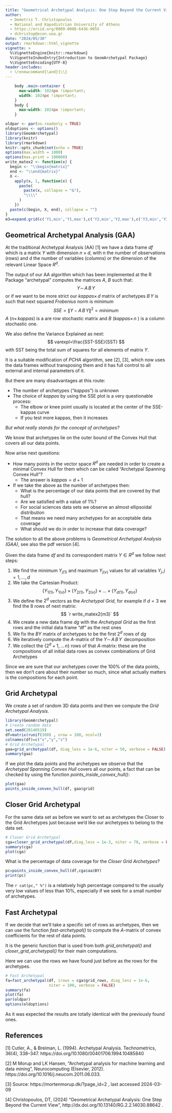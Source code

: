 ---
title: "Geometrical Archetypal Analysis: One Step Beyond the Current View"
author:
  - Demetris T. Christopoulos
  - National and Kapodistrian University of Athens
  - https://orcid.org/0009-0008-6436-095X
  - dchristop@econ.uoa.gr
date: "2024/05/30"
output: rmarkdown::html_vignette
vignette: >
  %\VignetteEngine{knitr::rmarkdown}
  %\VignetteIndexEntry{Introduction to GeomArchetypal Package}
  %\VignetteEncoding{UTF-8}
header-includes:
  - \renewcommand{\and}{\\}
---


```{css, echo=FALSE}
    body .main-container {
      max-width: 1024px !important;
      width: 1024px !important;
    }
    body {
      max-width: 1024px !important;
    }
```

```{r setup, include=FALSE}
oldpar <- par(no.readonly = TRUE) 
oldoptions <- options()
library(GeomArchetypal)
library(knitr)
library(rmarkdown)
knitr::opts_chunk$set(echo = TRUE)
options(max.width = 1000)
options(max.print = 100000)
write_matex2 <- function(x) {
  begin <- "\\begin{matrix}"
  end <- "\\end{matrix}"
  X <-
    apply(x, 1, function(x) {
      paste(
        paste(x, collapse = "&"),
        "\\\\"
      )
    })
  paste(c(begin, X, end), collapse = "")
}
m3=expand.grid(c('Y1,min','Y1,max'),c('Y2,min','Y2,max'),c('Y3,min','Y3,max'))
```

## Geometrical Archetypal Analysis (GAA)

At the traditional Archetypal Analysis (AA) [1] we have a data frame $df$ which is a matrix $Y$ with dimension $n \times d$,
with n the number of observations (rows) and d the number of variables (columns) or the dimension of the relevant Linear Space $R^d$.

The output of our AA algorithm which has been implemented at the R Package "archetypal" computes the matrices $A$, $B$ such that:
$$
Y\sim\,A\,B\,Y
$$
or if we want to be more strict our $kappas\times\,d$ matrix of archetypes $B\,Y$ is such that next squared *Frobenius* norm is minimum
$$
SSE=\|Y-A\,B\,Y \|^2 = minimum
$$
$A$ ($n\times\,kappas$) is a are row stochastic matrix and $B$ ($kappas\times\,n$ ) is a column stochastic one.

We also define the Variance Explained as next:
$$
varexpl=\frac{SST-SSE}{SST}
$$
with SST being the total sum of squares for all elements of matrix $Y$.

It is a suitable modification of $PCHA$ algorithm, see [2], [3], which now uses the data frames without transposing them
and it has full control to all external and internal parameters of it.

But there are many disadvantages at this route:

* The number of archetypes ("$kappas$") is unknown
* The choice of $kappas$ by using the SSE plot is a very questionable process:
  + The elbow or knee point usually is located at the center of the SSE-kappas curve
  + If you test more kappas, then it increases 
  

*But what really stands for the concept of archetypes?*

We know that archetypes lie on the outer bound of the Convex Hull that covers all our 
data points.

Now arise next questions:

* How many points in the vector space $R^d$ are needed in order to create a minimal 
Convex Hull for them which can be called "Archetypal Spanning Convex Hull"? 
  + The answer is $kappas = d + 1$
 
* If we take the above as the number of archetypes then: 
  + What is the percentage of our data points that are covered by that hull?
  + Are we satisfied with a value of 1%?
  + For social sciences data sets we observe an almost ellipsoidal distribution
  + That means we need many archetypes for an acceptable data coverage
  + What should we do in order to increase that data coverage?

The solution to all the above problems is *Geometrical Archetypal Analysis (GAA)*, see also the pdf version [4].

Given the data frame $df$ and its correspondent matrix $Y\in R^d$ we follow next steps:

1. We find the minimum $Y_{j(1)}$ and maximum $Y_{j(\nu)}$ values for all variables $Y_j,j=1,...,d$
2. We take the Cartesian Product:
$$
\{Y_{1(1)},Y_{1(\nu)}\}\times\{Y_{2(1)},Y_{2(\nu)}\}\times\ldots\times\{Y_{d(1)},Y_{d(\nu)}\}
$$
3. We define the $2^d$ vectors as the *Archetypal Grid*, 
for example if $d=3$ we find the 8 rows of next matrix:
$$
`r write_matex2(m3)`
$$ 
4. We create a new data frame $dg$ with the *Archetypal Grid* as the first rows and the initial data frame "df" as the rest ones
5. We fix the $BY$ matrix of archetypes to be the first $2^d$ rows of $dg$
6. We iteratively compute the $A$-matrix of the $Y\sim\,A\,B\,Y\,$ decomposition
7. We collect the $\{2^{d}+1,\ldots\,n\}$ rows of that $A$-matrix: these are the 
compositions of all initial data rows as convex combinations of Grid Archetypes

Since we are sure that our archetypes cover the 100% of the data points, then we don't care about their 
number so much, since what actually matters is the compositions for each point.


## Grid Archetypal 

We create a set of random 3D data points and then we compute the *Grid Archetypal Analysis*.

```{r gaa1, echo=TRUE}
library(GeomArchetypal)
# Create random data
set.seed(20140519)
df=matrix(runif(300) , nrow = 100, ncol=3) 
colnames(df)=c("x","y","z")
# Grid Archetypal
gaa=grid_archetypal(df, diag_less = 1e-6, niter = 50, verbose = FALSE)
summary(gaa)
```
If we plot the data points and the archetypes we observe that the 
*Archetypal Spanning Convex Hull* covers all our points, 
a fact that can be checked by using the function *points_inside_convex_hull()*:

```{r gaa2, echo=FALSE,out.width='75%', fig.align='center',fig.width=10, fig.height=6, echo=TRUE}
plot(gaa)
points_inside_convex_hull(df, gaa$grid)
```

## Closer Grid Archetypal

For the same data set as before we want to set as archetypes the 
Closer to the Grid Archetypes just because we'd like our archetypes to 
belong to the data set.


```{r cga1, echo=TRUE}
# Closer Grid Archetypal
cga=closer_grid_archetypal(df,diag_less = 1e-3, niter = 70, verbose = FALSE)
summary(cga)
plot(cga)
```

What is the percentage of data coverage for the *Closer Grid Archetypes*?

```{r cga2, echo=TRUE}
pc=points_inside_convex_hull(df,cga$aa$BY)
print(pc)
```
The `r cat(pc," %")` is a relatively high percentage compared to the usually 
very low values of less than 10%, especially if we seek for a small number of archetypes.


## Fast Archetypal

If we decide that we'll take a specific set of rows as archetypes, then we can use 
the function *fast-archetypal()* to compute the $A$-matrix of convex coefficients for the rest 
of data points.

It is the generic function that is used from both *grid_archetypal()* and *closer_grid_archetypal()*
for their main computations.

Here we can use the rows we have found just before as the rows for the archetypes.


```{r fa1, echo=TRUE}
# Fast Archetypal
fa=fast_archetypal(df, irows = cga$grid_rows, diag_less = 1e-6,
                   niter = 100, verbose = FALSE)
summary(fa)
plot(fa)
par(oldpar)
options(oldoptions)
```

As it was expected the results are totally identical with the previously found ones.

## References

[1] Cutler, A., & Breiman, L. (1994). Archetypal Analysis. Technometrics, 36(4), 338–347. https://doi.org/10.1080/00401706.1994.10485840

[2] M Morup and LK Hansen, "Archetypal analysis for machine learning and data mining", Neurocomputing (Elsevier, 2012). https://doi.org/10.1016/j.neucom.2011.06.033.

[3] Source: https://mortenmorup.dk/?page_id=2 , last accessed 2024-03-09

[4] Christopoulos, DT, (2024) "Geometrical Archetypal Analysis: One Step Beyond the Current View", 
http://dx.doi.org/10.13140/RG.2.2.14030.88642 .